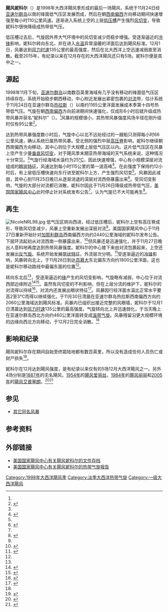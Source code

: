 {{Infobox Hurricane
| Name=飓风妮科尔<br />{{lang|en|Hurricane Nicole}}
| Type=飓风
| Year=1998
| Basin=Atl
| Image location=Hurricane Nicole 01 dec 1998 1007Z.jpg
| Image name=接近最高强度的飓风妮科尔
| Formed=1998年11月24日
| Dissipated=1998年12月2日
| Extratropical=1998年11月30日
| 1-min winds=75
| Pressure=979
| Damages=无
| Fatalities=无报导
| Areas=没有对陆地构成影响
| Hurricane season=[[1998年大西洋飓风季|1998年大西洋飓风季]]
}}
'''飓风妮科尔'''（{{lang-en|Hurricane Nicole}}）是1998年大西洋飓风季形成的最后一场飓风，系统于11月24日经[[亚速尔群岛|亚速尔群岛]]以南的锋面低气压区发展而成，然后在朝[[罗盘方位|西南偏西]]方向移动期间快速增强至每小时110公里风速。逐渐进入系统上空的上层[[低压槽|低压槽]]产生强烈[[风切变|风切变]]，导致妮科尔很快降级成热带低气压。

低压槽过去后，气旋因外界大气环境中的风切变减少而稳步增强。受逐渐逼近的[[冷锋|冷锋]]影响，妮科尔转向东北，并在进入[[海面温度|水温]]异常温暖的洋面后达到飓风标准。12月1日，风暴达到[[最大持续风速|风力时速]]135公里的最高强度，然后在北大西洋上空迅速减弱直至消散。截至2015年，有纪录以来在12月存在的大西洋飓风还只有5场，妮科尔便是其中之一。

== 源起 ==
{{storm path|Nicole 1998 track.png}}
1998年11月下旬，[[亚速尔群岛|亚速尔群岛]]以南数百英里海域有几乎没有移动的锋面低气压区持续存在。系统开始稳步朝西移动，中心附近发展出紧密包裹的[[对流|对流]]带，估计系统于11月24日在亚速尔群岛[[热拉斯_(普拉亚达维多利亚)|热拉斯]]（{{lang|en|Lajes}}）以南约1165公里洋面发展成本季第十四号热带低气压。气旋在朝[[罗盘方位|西南偏西]]方向前进期间快速强化，仅成形6小时后就升级成热带风暴并获名“妮科尔”（{{lang|en|Nicole}}）。<ref name="tcr" />风暴的规模很小，其热带风暴强度风场半径在刚升级时仅有95公里<ref name="nicole1">{{cite report | author = Lawrence | year = 1998 | title = Tropical Storm Nicole Public Advisory One | publisher = [[美国国家气象局|National Weather Service]] | work = [[国家飓风中心|National Hurricane Center]] | accessdate = 2016-05-03 | deadurl = no | archivedate = 2016-03-03 | archiveurl = https://web.archive.org/web/20160303193453/http://www.nhc.noaa.gov/archive/pub/PAL1498.001 | location = [[迈阿密|Miami]], [[佛罗里达州|FL]] | url = http://www.nhc.noaa.gov/archive/pub/PAL1498.001 | date =  }}</ref>。

达到热带风暴强度数小时后，气旋中心以北不远处经过的一艘船只测得每小时66公里风速，确认系统已属热带风暴。受北侧的强烈中层[[高压脊|高压脊]]影响，妮科尔继续朝西南偏西方向移动，其中心则位于大规模上层低气压区以内。这片低气压区在风暴上空产生少量[[风切变|垂直风切变]]，对于飓风季末期亚热带海域的天气系统来说，这种情况十分常见。<ref name="tcr" />气旋行经海域水温约为25[[摄氏度|℃]]，因此快速增强，中心有小规模深层对流组成的[[风眼|眼状特征]]，风速达到每小时115公里的第一波高峰<ref name="pasch3">{{cite report | author = Pasch | year = 1998 | title = Tropical Storm Nicole Discussion Three | publisher = National Weather Service | work = National Hurricane Center | location = Miami, FL | accessdate = 2016-05-03 | url = http://www.nhc.noaa.gov/archive/dis/NAL1498.003 | archivedate = 2016-03-03 | archiveurl = https://web.archive.org/web/20160303192930/http://www.nhc.noaa.gov/archive/dis/NAL1498.003 | deadurl = no | date =  }}</ref>。在此强度下保持约12小时后，有上层低压槽快速向东行进至妮科尔上方，产生强烈风切变<ref name="tcr" />。风暴因此减弱，其中心到11月25日晚已从逐渐消退的深层对流西侧暴露出来<ref name="pasch7">{{cite report | author = Pasch | year = 1998 | title = Tropical Storm Nicole Discussion Seven | publisher = National Weather Service | work = National Hurricane Center | location = Miami, FL | accessdate = 2016-05-03 | url = http://www.nhc.noaa.gov/archive/dis/NAL1498.007 | archiveurl = https://web.archive.org/web/20160303214926/http://www.nhc.noaa.gov/archive/dis/NAL1498.007 | deadurl = no | archivedate = 2016-03-03 | date =  }}</ref>。受风切变影响，气旋的大部分对流都已消散，妮科尔因此于11月26日降级成热带低气压，[[国家飓风中心|美国国家飓风中心]]此时停止针对系统发布公告<ref name="tcr" />，认为气旋已不大可能再生<ref name="pasch9">{{cite report | author = Pasch | year = 1998 | title = Tropical Depression Nicole Discussion Nine | accessdate = 2016-05-03 | archiveurl = https://web.archive.org/web/20160303191828/http://www.nhc.noaa.gov/archive/dis/NAL1498.009 | archivedate = 2016-03-03 | url = http://www.nhc.noaa.gov/archive/dis/NAL1498.009 | deadurl = no | date =  }}</ref>。

== 再生 ==
[[File:NicoleNRL98.jpg|right]]
低气压区转向西进，经过低压槽后，妮科尔上空有高压脊成形，导致风切变减少，风暴上空重新发展出深层对流<ref name="tcr" />。美国国家飓风中心于11月27日重新开始针对[[加那利群岛|加那利群岛]]西南偏西方向约2440公里海域的妮科尔发布公告。下层环流起初从对流西南一侧暴露出来，<ref name="jarvinen11">{{cite report | author = Jarvinen | year = 1998 | title = Tropical Depression Nicole Discussion Eleven | publisher = National Weather Service | work = National Hurricane Center | location = Miami, FL | accessdate = 2016-05-03 | url = http://www.nhc.noaa.gov/archive/dis/NAL1498.011 | archiveurl = https://web.archive.org/web/20160303203511/http://www.nhc.noaa.gov/archive/dis/NAL1498.011 | deadurl = no | archivedate = 2016-03-03 | date =  }}</ref>但风暴还是迅速强化，并于11月27日晚出人意料地再度达到热带风暴强度。妮科尔的中心接下来由对流包裹起来，上空还发展出[[反气旋|反气旋]]。系统开始发展[[雨带|带状特征]]，外流层次分明。<ref name="jarvinen12">{{cite report | author = Jarvinen | year = 1998 | title = Tropical Storm Nicole Discussion Twelve | publisher = National Weather Service | work = National Hurricane Center | location = Miami, FL | accessdate = 2016-05-03 | archiveurl = https://web.archive.org/web/20160303224747/http://www.nhc.noaa.gov/archive/dis/NAL1498.012 | deadurl = no | archivedate = 2016-03-03 | url = http://www.nhc.noaa.gov/archive/dis/NAL1498.012 | date =  }}</ref>受逐渐逼近的[[冷锋|冷锋]]影响，风暴转向北上，于11月28日到达[[百慕大|百慕大]]东北偏东方向约1800公里洋面，这也是妮科尔移动路线中最偏东面的位置<ref name="tcr" />。

转向东北后<ref name="tcr" />，受逐渐逼近的[[锋_(气象)|锋]]产生的风切变影响，气旋略有减弱，中心位于对流西部边缘附近<ref name="jarvinen16">{{cite report | author = Jarvinen | year = 1998 | title = Tropical Storm Nicole Discussion Sixteen | publisher = National Weather Service | work = National Hurricane Center | location = Miami, FL | archivedate = 2016-03-03 | archiveurl = https://web.archive.org/web/20160303170447/http://www.nhc.noaa.gov/archive/dis/NAL1498.016 | accessdate = 2016-03-03 | url = http://www.nhc.noaa.gov/archive/dis/NAL1498.016 | deadurl = no | date =  }}</ref><ref name="nicole17">{{cite report | author = Mayfield | year = 1998 | title = Tropical Storm Nicole Discussion Seventeen | publisher = National Weather Service | archiveurl = https://web.archive.org/web/20160303225526/http://www.nhc.noaa.gov/archive/dis/NAL1498.017 | deadurl = no | archivedate = 2016-03-03 | work = National Hurricane Center | location = Miami, FL | accessdate = 2016-05-03 | url = http://www.nhc.noaa.gov/archive/dis/NAL1498.017 | date =  }}</ref>。虽然有风切变的不利影响，但在上层分流的维护下，妮科尔的对流得以持续<ref name="nicole18">{{cite report | author = Pasch | year = 1998 | title = Tropical Storm Nicole Discussion Eighteen | publisher = National Weather Service | archiveurl = https://web.archive.org/web/20121018162312/http://www.nhc.noaa.gov/archive/dis/NAL1498.018 | work = National Hurricane Center | location = Miami, FL | accessdate = 2016-05-03 | url = http://www.nhc.noaa.gov/archive/dis/NAL1498.018 | deadurl = no | archivedate = 2012-10-18 | date =  }}</ref>，对流内还发展出眼状特征<ref name="nicole20">{{cite report | author = Jarvinen | year = 1998 | title = Tropical Storm Nicole Discussion Twenty | publisher = National Weather Service | work = National Hurricane Center | location = Miami, FL | accessdate = 2016-05-03 | archivedate = 2016-03-03 | deadurl = no | archiveurl = https://web.archive.org/web/20160303201456/http://www.nhc.noaa.gov/archive/dis/NAL1498.020 | url = http://www.nhc.noaa.gov/archive/dis/NAL1498.020 | date =  }}</ref>。风暴因行经洋面水温比正常水平要高2至3℃而得以继续强化，于11月30日清晨在亚速尔群岛热拉斯西南偏西方向约2060公里海域达到飓风标准。风暴内已组织出接近完整的风眼墙，妮科尔于12月1日清晨达到[[最大持续风速|风力时速]]135公里的最高强度。气旋转向北上并迅速弱化，于当天晚上在亚速尔群岛西北方向约460公里洋面转变成[[温带气旋|温带气旋]]。风暴残留沿更大规模环境的边缘向西北方向移动，于12月2日完全消散。<ref name="tcr" />

== 影响和纪录 ==
飓风妮科尔存在期间自始至终距陆地都有数百英里，所以没有造成任何人员伤亡或财产损失<ref name="tcr">{{cite report | author = Lixion A. Avila | year = 1998 | title = Hurricane Nicole Tropical Cyclone Report | publisher = National Hurricane Center | archiveurl = https://web.archive.org/web/20151002012646/http://www.nhc.noaa.gov/data/tcr/AL141998_Nicole.pdf | accessdate = 2016-05-03 | deadurl = no | format = [[便携式文档格式|PDF]] | url = http://www.nhc.noaa.gov/data/tcr/AL141998_Nicole.pdf | archivedate = 2015-10-02 | date =  }}</ref>。

妮科尔在12月达到飓风强度，是有纪录以来仅有的5场12月大西洋飓风之一。另外4场分别是[[1887年大西洋飓风季|1887年]]的无名飓风，[[1954年大西洋飓风季|1954年]]的[[1954年12月飓风爱丽丝|飓风爱丽丝]]，[[1984年大西洋飓风季|1984年]]的[[1984年飓风丽丽|飓风丽丽]]和[[2005年大西洋飓风季|2005年]]的[[飓风艾普塞朗|飓风艾普塞朗]]。<ref>{{cite report | author = Stacy Stewart | date = 2005-12-02 | title = Hurricane Epsilon Discussion Fourteen | publisher = [[美国国家海洋和大气管理局|National Oceanic and Atmospheric Administration]] | work = National Hurricane Center | accessdate = 2016-05-03 | url = http://www.nhc.noaa.gov/archive/2005/dis/al292005.discus.014.shtml? | location = Miami, FL | archiveurl = https://web.archive.org/web/20160310082857/http://www.nhc.noaa.gov/archive/2005/dis/al292005.discus.014.shtml | deadurl = no | archivedate = 2016-03-10 }}</ref><ref name="Meta">{{Cite report | author = Hurricane Research Division | archiveurl = https://web.archive.org/web/20160303181152/http://www.aoml.noaa.gov/hrd/hurdat/metadata_aug11.html | deadurl = no | publisher = National Hurricane Center | year = 2011 | accessdate = 2016-05-03 | title = Documentation of Atlantic Tropical Cyclones Changes in HURDAT | url = http://www.aoml.noaa.gov/hrd/hurdat/metadata_aug11.html | archivedate = 2016-03-03 | date =  }}</ref>

== 参见 ==
{{Portal|热带气旋}}
* [[飓风妮科尔|其它同名风暴]]

== 参考资料 ==
{{Reflist|30em}}

== 外部链接 ==
{{Commons cat|Hurricane Nicole (1998)}}
* [https://web.archive.org/web/20151002035042/http://www.nhc.noaa.gov/1998NICOLEadv.html 美国国家飓风中心有关飓风妮科尔的文件存档]
* [http://www.nhc.noaa.gov/data/tcr/AL141998_Nicole.pdf 美国国家飓风中心有关飓风妮科尔的热带气旋报告]{{Wayback|url=http://www.nhc.noaa.gov/data/tcr/AL141998_Nicole.pdf |date=20151002012646 }}

{{淡季大西洋热带气旋}}
{{1998 Atlantic hurricane season buttons}}

{{DEFAULTSORT:Nicole (1998)}}
[[Category:1998年大西洋飓风季|Category:1998年大西洋飓风季]]
[[Category:淡季大西洋热带气旋|Category:淡季大西洋热带气旋]]
[[Category:一级大西洋飓风|Category:一级大西洋飓风]]
{{Good article}}